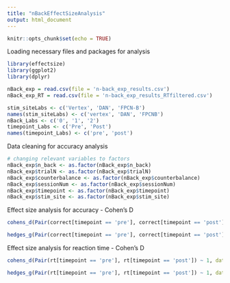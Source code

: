 ---
title: "nBackEffectSizeAnalysis"
output: html_document
---

```{r setup, include=FALSE}
knitr::opts_chunk$set(echo = TRUE)
```

Loading necessary files and packages for analysis
```{r Loading files and packages}
library(effectsize)
library(ggplot2)
library(dplyr)

nBack_exp = read.csv(file = 'n-back_exp_results.csv')
nBack_exp_RT = read.csv(file = 'n-back_exp_results_RTfiltered.csv')

stim_siteLabs <- c('Vertex', 'DAN', 'FPCN-B')
names(stim_siteLabs) <- c('vertex', 'DAN', 'FPCNB')
nBack_Labs <- c('0', '1', '2')
timepoint_Labs <- c('Pre', 'Post')
names(timepoint_Labs) <- c('pre', 'post')
```

Data cleaning for accuracy analysis
```{r General data cleaning, echo=FALSE}
# changing relevant variables to factors
nBack_exp$n_back <- as.factor(nBack_exp$n_back)
nBack_exp$trialN <- as.factor(nBack_exp$trialN)
nBack_exp$counterbalance <- as.factor(nBack_exp$counterbalance)
nBack_exp$sessionNum <- as.factor(nBack_exp$sessionNum)
nBack_exp$timepoint <- as.factor(nBack_exp$timepoint)
nBack_exp$stim_site <- as.factor(nBack_exp$stim_site)
```

Effect size analysis for accuracy - Cohen's D
```{r Effect size analysis for accuracy, echo=FALSE}
cohens_d(Pair(correct[timepoint == 'pre'], correct[timepoint == 'post']) ~ 1, data = nBack_exp)

hedges_g(Pair(correct[timepoint == 'pre'], correct[timepoint == 'post']) ~ 1, data = nBack_exp)
```

Effect size analysis for reaction time - Cohen's D
```{r Effect size analysis for accuracy, echo=FALSE}
cohens_d(Pair(rt[timepoint == 'pre'], rt[timepoint == 'post']) ~ 1, data = nBack_exp)

hedges_g(Pair(rt[timepoint == 'pre'], rt[timepoint == 'post']) ~ 1, data = nBack_exp)
```